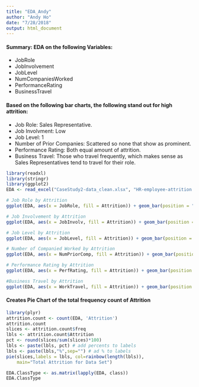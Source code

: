 ```yaml
---
title: "EDA_Andy"
author: "Andy Ho"
date: "7/28/2018"
output: html_document
---
```


#### Summary: EDA on the following Variables:
+ JobRole
+ JobInvolvement
+ JobLevel
+ NumCompaniesWorked
+ PerformanceRating
+ BusinessTravel

#### Based on the following bar charts, the following stand out for high attrition:
+ Job Role: Sales Representative.  
+ Job Involvment: Low
+ Job Level: 1
+ Number of Prior Companies: Scattered so none that show as prominent.
+ Performance Rating: Both equal amount of attrition.
+ Business Travel: Those who travel frequently, which makes sense as Sales Representatives tend to travel for their role.

```r
library(readxl)
library(stringr)
library(ggplot2)
EDA <- read_excel("CaseStudy2-data_clean.xlsx", "HR-employee-attrition Data")
```

```r
# Job Role by Attrition
ggplot(EDA, aes(x = JobRole, fill = Attrition)) + geom_bar(position = "fill") + labs(title = "Job Role", x = "Job Role", y = "", color = "")+ scale_y_continuous(labels = scales::percent)+theme(axis.text.x = element_text(angle = 90))

# Job Involvement by Attrition
ggplot(EDA, aes(x = JobInvolv, fill = Attrition)) + geom_bar(position = "fill") + labs(title = "Job Involvement", x = "Job Involvement", y = "", color = "")+ scale_y_continuous(labels = scales::percent)

# Job Level by Attrition
ggplot(EDA, aes(x = JobLevel, fill = Attrition)) + geom_bar(position = "fill") + labs(title = "Job Level", x = "Job Level", y = "", color = "")+ scale_y_continuous(labels = scales::percent)

# Number of Companied Worked by Attrition
ggplot(EDA, aes(x = NumPriorComp, fill = Attrition)) + geom_bar(position = "fill") + labs(title = "Number of Prior Companies", x = "Number of Prior Companies", y = "", color = "")+ scale_y_continuous(labels = scales::percent)

# Performance Rating by Attrition
ggplot(EDA, aes(x = PerfRating, fill = Attrition)) + geom_bar(position = "fill") + labs(title = "Performance Rating", x = "Performance Rating", y = "", color = "")+ scale_y_continuous(labels = scales::percent)

#Business Travel by Attrition
ggplot(EDA, aes(x = WorkTravel, fill = Attrition)) + geom_bar(position = "fill") + labs(title = "Business Travel", x = "Business Travel", y = "", color = "")+ scale_y_continuous(labels = scales::percent)+theme(axis.text.x = element_text(angle = 90))
```
#### Creates Pie Chart of the total frequency count of Attrition
```r
library(plyr)
attrition.count <- count(EDA, 'Attrition')
attrition.count
slices <- attrition.count$freq
lbls <- attrition.count$Attrition
pct <- round(slices/sum(slices)*100)
lbls <- paste(lbls, pct) # add percents to labels 
lbls <- paste(lbls,"%",sep="") # ad % to labels 
pie(slices,labels = lbls, col=rainbow(length(lbls)),
  	main="Total Attrition for Data Set")
```

```r
EDA.ClassType <- as.matrix(lapply(EDA, class))
EDA.ClassType
```